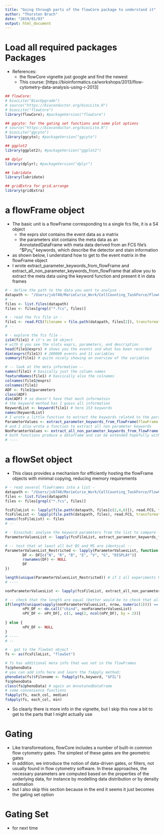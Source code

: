 ```yaml
---
title: "Going through parts of the flowCore package to understand it"
author: "Thorsten Brach"
date: "2019/01/03"
output: html_document
---
```




#  Load all required packages Packages

- References: 
    - the flowCore vignette just google and find the newest
    - This course: [https://bioinformatics.ca/workshops/2013/flow-cytometry-data-analysis-using-r-2013]



```r
## flowCore:
# biocLite("BiocUpgrade")
# source("https://bioconductor.org/biocLite.R")
# biocLite("flowCore")
library(flowCore); #packageVersion("flowCore")

## ggcyto: for the gating set functions and some plot options
# source("https://bioconductor.org/biocLite.R")
# biocLite("ggcyto")
library(ggcyto); #packageVersion("ggcyto")

## ggplot2
library(ggplot2); #packageVersion("ggplot2")

## dplyr
library(dplyr); #packageVersion("dplyr")

## lubridate
library(lubridate)

## gridExtra for grid.arrange
library(gridExtra)

```



# a flowFrame object

- The basic unit is a flowFrame corresponding to a single fcs file, it is a S4 object
    - the exprs slot contains the event data as a matrix
    - the parameters slot contains the meta data as an AnnotatedDataFrame with meta data derived from an FCS
file’s “$P¡n¿” keywords, which describe the detector and stain information

- as shown below, I understand how to get to the event matrix in the flowFrame object
- I wrote extract_parameter_keywords_from_flowFrame and extract_all_non_parameter_keywords_from_flowFrame that allow you to extract the meta data using the keyword function and present it in data frames

```r
# - define the path to the data you want to analyse -
datapath <- "/Users/jvb740/MarieCurie_Work/CellCounting_TaskForce/FlowCytometryAnalysis/Data/20181129_TestExperiment_DTU"
# --
files <- list.files(datapath) 
files <- files[grepl("*.fcs", files)]

# - read the fcs file in -
file1 <- read.FCS(filename = file.path(datapath, files[2]), transformation=FALSE) # NB: alter.names = TRUE would change FSC-A to FSC.A so you would not always have to use backticks
# --

# - explore the fcs file -
isS4(file1) # it's an S4 object
# with @ you see the slots exprs, parameters, and description
head(file1@exprs) # shows you the events and what has been recorded
dim(exprs(file1)) # 200000 events and 11 variables
summary(file1) # quite nicely showing an overview of the variables

# -- look at the meta information --
names(file1) # basically just the column names
featureNames(file1) # bascically also the colnames
colnames(file1@exprs)
colnames(file1)
ADF <- file1@parameters
class(ADF)
dim(ADF) # so doesn't have that much informatoin
# the keyword method has I guess all information
KeywordList <- keyword(file1) # here 153 keywords
names(KeywordList)
# I wrote a little function to extract the keywords related to the parameters (the detectors)
ParameterValues <- extract_parameter_keywords_from_flowFrame(flowFrame = file1, suffixVector = NULL)
# and I also wrote a function to extract all non parameter keywords
NonParamterValues <- extract_all_non_parameter_keywords_from_flowFrame(file1)
# both functions produce a dataframe and can be extended hopefully with a flowSet object
# ----
```



# a flowSet object

- This class provides a mechanism for efficiently hosting the flowFrame objects with minimal copying, reducing memory requirements

```r
# - read several flowFrames into a list -
datapath <- "/Users/jvb740/MarieCurie_Work/CellCounting_TaskForce/FlowCytometryAnalysis/Data/20181129_TestExperiment_DTU"
files <- list.files(datapath) 
files <- files[grepl("*.fcs", files)]

fcsFileList <- lapply(file.path(datapath, files[c(2,4,6)]), read.FCS, transformation=FALSE)
fcsFileList <- lapply(file.path(datapath, files), read.FCS, transformation=FALSE, column.pattern = "-W|-H", invert.pattern = TRUE) # NB: I needed to use the patterns here, since in some cases the -W and -H columns were not recorded, unfortunately it does not affect the P names, e.g. $P15 still exists in the ones with -H
names(fcsFileList) <- files
# --

# - Einschub: analyse the keyword parameters from the list to compare -
ParameterValuesList <- lapply(fcsFileList, extract_parameter_keywords_from_flowFrame) # if you look at this list, you see that these

# -- test that at least all but BS and MS are identical --
ParameterValuesList_Restricted <- lapply(ParameterValuesList, function(DF){
        DF <- DF[c("N", "R", "B", "E", "V", "G", "DISPLAY")]
        rownames(DF) <- NULL
        DF
})

length(unique(ParameterValuesList_Restricted)) # if 1 all experiments had used the same settings, then print only 1 otherwise all
# ----

nonParameterValuesList <- lapply(fcsFileList, extract_all_non_parameter_keywords_from_flowFrame)

# -- check that the length are equal (better would be to check that all Keywords are identical) --
if(length(unique(vapply(nonParameterValuesList, nrow, numeric(1)))) == 1) {
        nPV_DF <- do.call("cbind", nonParameterValuesList)
        nPV_DF <- nPV_DF[, c(1, seq(2, ncol(nPV_DF), by = 2))]
        
} else {
        nPV_DF <- NULL
}
# ----
# --

# - got to the flowSet object -
fs <- as(fcsFileList, "flowSet")

# fs has additional meta info that was not in the flowFrames
fs@phenoData
# you can add info here and learn the fsApply method:
phenoData(fs)$Filename <- fsApply(fs,keyword, "$FIL")
fs@phenoData
class(fs@phenoData) # again an AnnotatedDataFrame
# some convenience functions
fsApply(fs, each_col, median)
fsApply(fs, each_col, min)

```

- So clearly there is more info in the vignette, but I skip this now a bit to get to the parts that I might actually use



# Gating


- Like transformations, flowCore includes a number of built-in common flow cytometry gates. The
simplest of these gates are the geometric gates
- In addition, we introduce the notion of data-driven gates, or filters, not usually found in flow cytometry
software. In these approaches, the necessary parameters are computed based on the properties
of the underlying data, for instance by modelling data distribution or by density estimation
- but I also skip this section because in the end it seems it just becomes the gating set option


# Gating Set

- for next time

```r
```